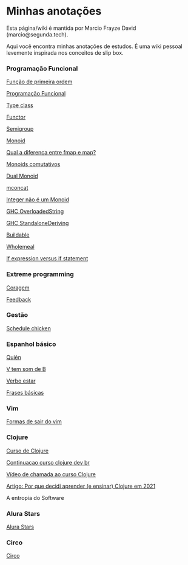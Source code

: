 = Minhas anotações =

Esta página/wiki é mantida por Marcio Frayze David (marcio@segunda.tech).

Aqui você encontra minhas anotações de estudos. É uma wiki pessoal levemente inspirada nos conceitos de slip box.

=== Programação Funcional ===

[[Função de primeira ordem]]

[[Programação Funcional]]

[[Type class]]

[[Functor]]

[[Semigroup]]

[[Monoid]]

[[fmap vs map|Qual a diferença entre fmap e map?]]

[[Monoids comutativos]]

[[Dual Monoid]]

[[mconcat]]

[[Integer não é um Monoid]]

[[GHC OverloadedString]]

[[GHC StandaloneDeriving]]

[[Buildable]]

[[Wholemeal]]

[[If expression versus if statement]]

=== Extreme programming ===

[[Coragem]]

[[Feedback]]

=== Gestão ===

[[Schedule chicken]]

=== Espanhol básico ===

[[Quién]]

[[V tem som de B]]

[[Verbo estar]]

[[Frases básicas]]


=== Vim ===

[[Formas de sair do vim]]

=== Clojure ===

[[Curso de Clojure]]

[[Continuacao curso clojure dev br]]

[[Vídeo de chamada ao curso Clojure]]

[[Artigo: Por que decidi aprender (e ensinar) Clojure em 2021]]

A entropia do Software


=== Alura Stars ===

[[Alura Stars]]

=== Circo ===

[[Circo]]



